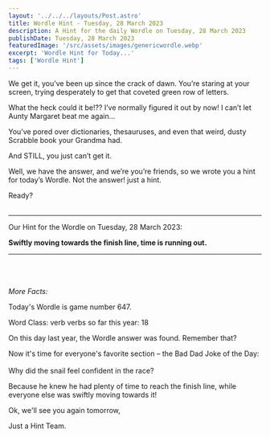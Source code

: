 ```yaml
---
layout: '../../../layouts/Post.astro'
title: Wordle Hint - Tuesday, 28 March 2023
description: A Hint for the daily Wordle on Tuesday, 28 March 2023
publishDate: Tuesday, 28 March 2023
featuredImage: '/src/assets/images/genericwordle.webp'
excerpt: 'Wordle Hint for Today...'
tags: ['Wordle Hint']
---
```


We get it, you’ve been up since the crack of dawn. You’re staring at your screen, trying desperately to get that coveted green row of letters. 

What the heck could it be!??
I’ve normally figured it out by now!
I can’t let Aunty Margaret beat me again… 

You’ve pored over dictionaries, thesauruses, and even that weird, dusty Scrabble book your Grandma had.

And STILL, you just can’t get it. 

Well, we have the answer, and we’re you’re friends, so we wrote you a hint for today’s Wordle.
Not the answer! just a hint. 

Ready?<br /><br />

----

Our Hint for the Wordle on Tuesday, 28 March 2023:

**Swiftly moving towards the finish line, time is running out.** 


----

<br /><br /><br />*More Facts:*

Today's Wordle is game number 647.

Word Class: verb verbs so far this year: 18 

On this day last year, the Wordle answer was found. Remember that? 

Now it's time for everyone's favorite section – the Bad Dad Joke of the Day:<br /><br />Why did the snail feel confident in the race?

Because he knew he had plenty of time to reach the finish line, while everyone else was swiftly moving towards it! 

Ok, we'll see you again tomorrow, 

Just a Hint Team.